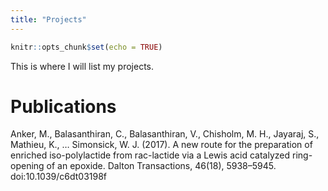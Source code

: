 ```yaml
---
title: "Projects"
---
```


```r
knitr::opts_chunk$set(echo = TRUE)
```

This is where I will list my projects.


# Publications

Anker, M., Balasanthiran, C., Balasanthiran, V., Chisholm, M. H., Jayaraj, S., Mathieu, K., … Simonsick, W. J. (2017). A new route for the preparation of enriched iso-polylactide from rac-lactide via a Lewis acid catalyzed ring-opening of an epoxide. Dalton Transactions, 46(18), 5938–5945. doi:10.1039/c6dt03198f